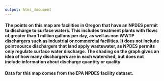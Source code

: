 ```yaml
---
output: html_document
---
```


#### The points on this map are facilities in Oregon that have an NPDES permit to discharge to surface waters. This includes treatment plants with flows of greater than 1 million gallons per day, as well as non WWTP dischargers such as industrial or commercial facilities. It does not include point source dischargers that land apply wastewater, as NPDES permits only regulate surface water discharge. The shading on the graph gives an idea of how many dischargers are in each watershed, but does not include information about discharge quantity or quality.  

#### Data for this map comes from the EPA NPDES facility dataset.
